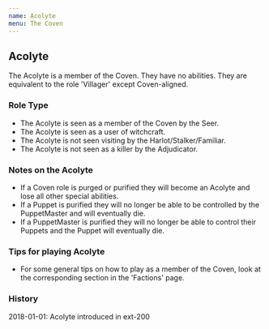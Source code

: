 ```yaml
---
name: Acolyte
menu: The Coven
---
```


## Acolyte

The Acolyte is a member of the Coven. They have no abilities. They are
equivalent to the role 'Villager' except Coven-aligned.

### Role Type

  - The Acolyte is seen as a member of the Coven by the Seer.
  - The Acolyte is seen as a user of witchcraft.
  - The Acolyte is not seen visiting by the Harlot/Stalker/Familiar.
  - The Acolyte is not seen as a killer by the Adjudicator.

### Notes on the Acolyte

  - If a Coven role is purged or purified they will become an Acolyte
    and lose all other special abilities.
  - If a Puppet is purified they will no longer be able to be controlled
    by the PuppetMaster and will eventually die.
  - If a PuppetMaster is purified they will no longer be able to control
    their Puppets and the Puppet will eventually die.

### Tips for playing Acolyte

  - For some general tips on how to play as a member of the Coven, look
    at the corresponding section in the 'Factions' page.

### History

2018-01-01: Acolyte introduced in ext-200

